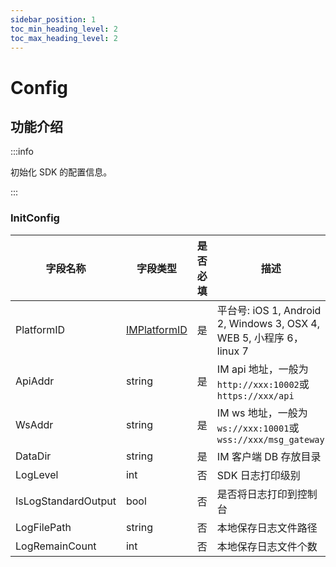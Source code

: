 ```yaml
---
sidebar_position: 1
toc_min_heading_level: 2
toc_max_heading_level: 2
---
```


# Config

## 功能介绍

:::info

初始化 SDK 的配置信息。

:::

### InitConfig

| 字段名称            | 字段类型                            | 是否必填 | 描述                                                                 |
| ------------------- | ----------------------------------- | -------- | -------------------------------------------------------------------- |
| PlatformID          | [IMPlatformID](/docs/sdks/enum/platform.mdx) | 是       | 平台号: iOS 1, Android 2, Windows 3, OSX 4, WEB 5, 小程序 6，linux 7 |
| ApiAddr             | string                              | 是       | IM api 地址，一般为`http://xxx:10002`或`https://xxx/api`             |
| WsAddr              | string                              | 是       | IM ws 地址，一般为`ws://xxx:10001`或`wss://xxx/msg_gateway`          |
| DataDir             | string                              | 是       | IM 客户端 DB 存放目录                                                |
| LogLevel            | int                                 | 否       | SDK 日志打印级别                                                     |
| IsLogStandardOutput | bool                                | 否       | 是否将日志打印到控制台                                               |
| LogFilePath         | string                              | 否       | 本地保存日志文件路径                                                 |
| LogRemainCount      | int                                 | 否       | 本地保存日志文件个数                                                 |
